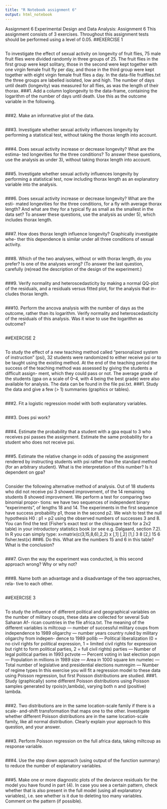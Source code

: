 ```yaml
---
title: "R Notebook assignment 6"
output: html_notebook
---
```

Assignment 6
Experimental Design and Data Analysis: Assignment 6
This assignment consists of 3 exercises. Throughout this assignment tests should be performed using a level of 0.05.
##EXERCISE 1
```r

```

To investigate the effect of sexual activity on longevity of fruit flies, 75 male fruit flies were divided randomly in three groups of 25. The fruit flies in the first group were kept solitary, those in the second were kept together with one virgin female fruit fly per day, and those in the third group were kept together with eight virgin female fruit flies a day. In the data-file fruitflies.txt the three groups are labelled isolated, low and high. The number of days until death (longevity) was measured for all flies, as was the length of their thorax.
###1. Add a column loglongevity to the data-frame, containing the logarithm of the number of days until death. Use this as the outcome variable in the following.
```r

```

###2. Make an informative plot of the data.
```r

```

###3. Investigate whether sexual activity influences longevity by performing a statistical test, without taking the thorax length into account.
```r

```

###4. Does sexual activity increase or decrease longevity? What are the estima- ted longevities for the three conditions? To answer these questions, use the analysis as under 3), without taking thorax length into account.
```r

```

###5. Investigate whether sexual activity influences longevity by performing a statistical test, now including thorax length as an explanatory variable into the analysis.
```r

```
###6. Does sexual activity increase or decrease longevity? What are the esti- mated longevities for the three conditions, for a fly with average thorax length? And what are they for a typical fly as small as the smallest in the data set? To answer these questions, use the analysis as under 5), which includes thorax length.
```r

```
###7. How does thorax length influence longevity? Graphically investigate whe- ther this dependence is similar under all three conditions of sexual activity.
```r

```
###8. Which of the two analyses, without or with thorax length, do you prefer? Is one of the analyses wrong? (To answer the last question, carefully (re)read the description of the design of the experiment.)
```r

```
###9. Verify normality and heteroscedasticity by making a normal QQ-plot of the residuals, and a residuals versus fitted plot, for the analysis that in- cludes thorax length.
```r

```
###10. Perform the ancova analysis with the number of days as the outcome, rather than its logarithm. Verify normality and heteroscedasticity of the residuals of this analysis. Was it wise to use the logarithm as outcome?
```r

```
##EXERCISE 2
```r

```
To study the effect of a new teaching method called “personalized system of instruction” (psi), 32 students were randomized to either receive psi or to be taught using the existing method. At the end of the teaching period the success of the teaching method was assessed by giving the students a difficult assign- ment, which they could pass or not. The average grade of the students (gpa on a scale of 0–4, with 4 being the best grade) were also available for analysis.
The data can be found in the file psi.txt.
###1. Study the data and give a few (> 1) summaries (graphics or tables).
```r

```
###2. Fit a logistic regression model with both explanatory variables.
```r

```
###3. Does psi work?
```r

```
###4. Estimate the probability that a student with a gpa equal to 3 who receives psi passes the assignment. Estimate the same probability for a student who does not receive psi.
```r

```
###5. Estimate the relative change in odds of passing the assignment rendered by instructing students with psi rather than the standard method (for an arbitrary student). What is the interpretation of this number? Is it dependent on gpa?
```r

```
Consider the following alternative method of analysis. Out of 18 students who did not receive psi 3 showed improvement, of the 14 remaining students 8 showed improvement. We perform a test for comparing two binomial propor- tions: we have two sequences of independent binary “experiments”, of lengths 18 and 14. The experiments in the first sequence have success probability p1, those in the second p2. We wish to test the null hypothesis H0 : p1 = p2 using the observed numbers of successes 3 and 8. You can find the test (Fisher’s exact test or the chisquare test for a 2x2 table) in your introductory statistics book (or see e.g. Dalgaard, section 7.2). In R you can simply type:
x=matrix(c(3,15,8,6),2,2) 
x
[,1] [,2]
[1,]    3    8
[2,]   15    6
fisher.test(x)
###6. Do this. What are the numbers 15 and 6 in this table? What is the conclusion?
```r

```
###7. Given the way the experiment was conducted, is this second approach wrong? Why or why not?
```r

```
###8. Name both an advantage and a disadvantage of the two approaches, rela- tive to each other.
```r

```

##EXERCISE 3
```r

```
To study the influence of different political and geographical variables on the number of military coups, these data are collected for several Sub Saharan Af- rican countries in the file africa.txt. The meaning of the different variables is miltcoup — number of successful military coups from independence to 1989 oligarchy — number years country ruled by military oligarchy from indepen- dence to 1989
pollib — Political liberalization (0 = no civil rights for political expression, 1 = limited civil rights for expression but right to form political parties, 2 = full civil rights)
parties — Number of legal political parties in 1993
pctvote — Percent voting in last election
popn — Population in millions in 1989
size — Area in 1000 square km
numelec — Total number of legislative and presidential elections numregim — Number of regime types
In this exercise you will fit a regression model to these data using Poisson regression, but first Poisson distributions are studied.
###1. Study (graphically) some different Poisson distributions using Poisson samples generated by rpois(n,lambda), varying both n and (positive) lambda.
```r

```
###2. Two distributions are in the same location-scale family if there is a scale- and-shift transformation that maps one to the other. Investigate whether different Poisson distributions are in the same location-scale family, like all normal distribution. Clearly explain your approach to this question, and your answer.
```r

```
###3. Perform Poisson regression on the full africa data, taking miltcoup as response variable.
```r

```
###4. Use the step down approach (using output of the function summary) to reduce the number of explanatory variables.
```r

```
###5. Make one or more diagnostic plots of the deviance residuals for the model you have found in part (4). In case you see a certain pattern, check whether that is also present in the full model (using all explanatory variables), i.e. see whether is it due to deleting too many variables. Comment on the pattern (if possible).
```r

```

